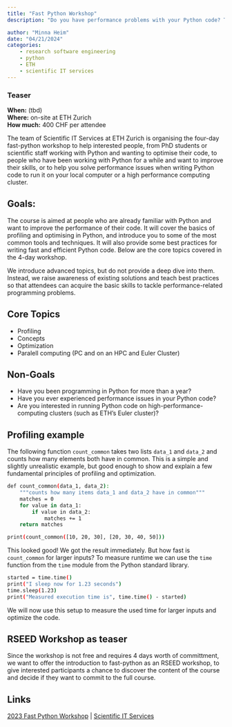 ```yaml
---
title: "Fast Python Workshop"
description: "Do you have performance problems with your Python code? The 4-day fast Python workshop offered by the Scientific IT Services at ETH will help you to identify these problems and introduce you to different techniques and tools to solve them on your local machine or on a high performance computing cluster. To familiarise interested people with the course content of the workshop, Dr. Franziska Oschmann from the Scientific IT Services will give a short Z'Morge session at RSEED in the KOF Lab on 30 May 2024."

author: "Minna Heim"
date: "04/21/2024"
categories:
    - research software engineering
    - python
    - ETH
    - scientific IT services
---
```


### Teaser

**When:** (tbd) \
**Where:** on-site at ETH Zurich \
**How much:** 400 CHF per attendee \

The team of Scientific IT Services at ETH Zurich is organising the four-day fast-python workshop to help interested people, from PhD students or scientific staff working with Python and wanting to optimise their code, to people who have been working with Python for a while and want to improve their skills, or to help you solve performance issues when writing Python code to run it on your local computer or a high performance computing cluster.

## Goals: 
The course is aimed at people who are already familiar with Python and want to improve the performance of their code. It will cover the basics of profiling and optimising in Python, and introduce you to some of the most common tools and techniques. It will also provide some best practices for writing fast and efficient Python code. Below are the core topics covered in the 4-day workshop.

We introduce advanced topics, but do not provide a deep dive into them. Instead, we raise awareness of existing solutions and teach best practices so that attendees can acquire the basic skills to tackle performance-related programming problems.

## Core Topics 
- Profiling
- Concepts 
- Optimization
- Paralell computing (PC and on an HPC and Euler Cluster)

## Non-Goals
- Have you been programming in Python for more than a year?
- Have you ever experienced performance issues in your Python code?
- Are you interested in running Python code on high-performance-computing clusters (such as ETH's Euler cluster)?

## Profiling example

The following function `count_common` takes two lists `data_1` and `data_2` and counts how many elements both have in common. This is a simple and slightly unrealistic example, but good enough to show and explain a few fundamental principles of profiling and optimization. 

```bash
def count_common(data_1, data_2):
    """counts how many items data_1 and data_2 have in common"""
    matches = 0
    for value in data_1:
        if value in data_2:
            matches += 1
    return matches  
```

```bash    
print(count_common([10, 20, 30], [20, 30, 40, 50])) 
```
 
This looked good! We got the result immediately. But how fast is `count_common` for larger inputs? To measure runtime we can use the `time` function from the `time` module from the Python standard library.

```bash
started = time.time()
print("I sleep now for 1.23 seconds")
time.sleep(1.23)
print("Measured execution time is", time.time() - started)
```
We will now use this setup to measure the used time for larger inputs and optimize the code.

## RSEED Workshop as teaser 

Since the workshop is not free and requires 4 days worth of committment, we want to offer the introduction to fast-python as an RSEED workshop, to give interested participants a chance to discover the content of the course and decide if they want to commit to the full course.

## Links

[2023 Fast Python Workshop](https://sis.id.ethz.ch/services/consultingtraining/fast_python_workshop.html) | [Scientific IT Services](https://sis.id.ethz.ch) 
